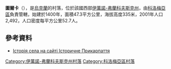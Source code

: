 <!-- 檔案不存在 [[Image:Село_Турка.jpg|right]] -->

'''圖爾卡'''（{{lang-uk|Турка}}），是[[烏克蘭|烏克蘭]]的村落，位於該國西部[[伊萬諾-弗蘭科夫斯克州|伊萬諾-弗蘭科夫斯克州]]，由[[科洛梅亞區|科洛梅亞區]]負責管轄，始建於1400年，面積47.3平方公里，海拔高度335米，2001年人口2,492，人口密度每平方公里52.7人。

{{coord|48|35|34|N|25|8|23|E|scale:30000|display=title}}

==參考資料==
* [http://www.history.iv-fr.net/article.php?id=279 Історія села на сайті Історичне Прикарпаття] {{Wayback|url=http://www.history.iv-fr.net/article.php?id=279 |date=20160418130931 }}

{{DEFAULTSORT:Турка}}
[[Category:伊萬諾-弗蘭科夫斯克州村落|Category:伊萬諾-弗蘭科夫斯克州村落]]
[[Category:科洛梅亞區村落|Category:科洛梅亞區村落]]


{{IvanoFrankivsk-geo-stub}}